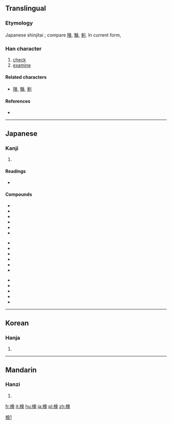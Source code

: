 {{also|檢|检}}
==Translingual==
{{ja-forms|検|[[检]]|[[檢]]}}

===Etymology===
Japanese shinjitai {{Han simp|檢|f=僉|t=㑒}}; compare [[険]], [[験]], [[剣]]. In current form, {{Han compound|木|㑒}}

===Han character===
{{Han char|rn=75|rad=木|as=08|sn=12|four=|canj=木人一人 (DOMO), X木人一人 (XDOMO)|ids=⿰[[木]][[㑒]]}}

# [[check]]
# [[examine]]

====Related characters====
* [[険]], [[験]], [[剣]]

====References====
* {{Han ref|kx=0537.131|dkj=15065|hdz=21235.031|uh=691C|ud=26908}}

----

==Japanese==

===Kanji===
{{ja-kanji|grade=5|rs=木08|style=s|kyu=檢}}

# {{defn|lang=ja|sort=木08}}

====Readings====
* {{ja-readings|on=[[けん]] (ken)|kun=[[しらべる]] (shiraberu)}}

====Compounds====
{{top3}}
*{{l|ja|sc=Jpan|検案|tr=けんあん, ken'an}}
*{{l|ja|sc=Jpan|検印|tr=けんいん, ken'in}}
*{{l|ja|sc=Jpan|検疫|tr=けんえき, ken'eki}}
*{{l|ja|sc=Jpan|検閲|tr=けんえつ, ken'etsu}}
*{{l|ja|sc=Jpan|検挙|tr=けんきょ, kenkyo}}
*{{l|ja|sc=Jpan|検査|tr=けんさ, kensa}}
{{mid3}}
*{{l|ja|sc=Jpan|検索|tr=けんさく, kensaku}}
*{{l|ja|sc=Jpan|検察|tr=けんさつ, kensatsu}}
*{{l|ja|sc=Jpan|検視|tr=けんし, kenshi}}
*{{l|ja|sc=Jpan|検死|tr=けんし, kenshi}}
*{{l|ja|sc=Jpan|検使|tr=けんし, kenshi}}
*{{l|ja|sc=Jpan|検事|tr=けんじ, kenji}}
{{mid3}}
*{{l|ja|sc=Jpan|検証|tr=けんしょう, kenshō}}
*{{l|ja|sc=Jpan|検正|tr=けんしょう, kenshō}}
*{{l|ja|sc=Jpan|検定|tr=けんてい, kentei}}
*{{l|ja|sc=Jpan|検討|tr=けんとう, kentō}}
*{{l|ja|sc=Jpan|検品|tr=けんぴん, kenpin}}
{{bottom}}

----

==Korean==

===Hanja===
{{ko-hanja|hangeul=검|eumhun=|rv=geom|mr=kŏm|y=kem}}

# {{defn|lang=ko|sort=木08}}

----

==Mandarin==

===Hanzi===
{{cmn-hanzi|pin=[[jiǎn]] ([[jian3]])|wg=chien<sup>3</sup>}}

# {{defn|lang=cmn|sort=木08}}

[[Category:CJKV characters simplified differently in Japan and China|檢1]]

[[fr:検]]
[[it:検]]
[[hu:検]]
[[ja:検]]
[[pl:検]]
[[zh:検]]